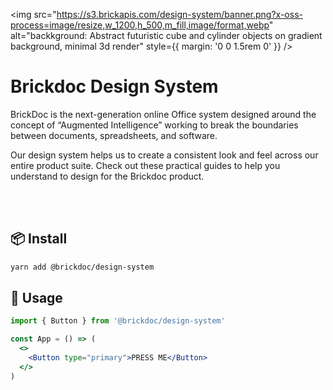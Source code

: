 
<Meta title="Docs/Introduction" />

<img
  src="https://s3.brickapis.com/design-system/banner.png?x-oss-process=image/resize,w_1200,h_500,m_fill,image/format,webp"
  alt="backkground: Abstract futuristic cube and cylinder objects on gradient background, minimal 3d render"
  style={{ margin: '0 0 1.5rem 0' }}
/>

# Brickdoc Design System

BrickDoc is the next-generation online Office system designed around the concept of “Augmented Intelligence” working to
break the boundaries between documents, spreadsheets, and software.

Our design system helps us to create a consistent look and feel across our entire product suite. Check out these
practical guides to help you understand to design for the Brickdoc product.

<br />
<br />

## 📦 Install

```bash
yarn add @brickdoc/design-system
```

## 🔨 Usage

```jsx
import { Button } from '@brickdoc/design-system'

const App = () => (
  <>
    <Button type="primary">PRESS ME</Button>
  </>
)
```
